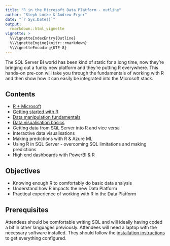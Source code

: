 ```yaml
---
title: "R in the Microsoft Data Platform - outline"
author: "Steph Locke & Andrew Fryer"
date: "`r Sys.Date()`"
output: 
  rmarkdown::html_vignette
vignette: >
  %\VignetteIndexEntry{Outline}
  %\VignetteEngine{knitr::rmarkdown}
  %\VignetteEncoding{UTF-8}
---
```


The SQL Server BI world has been kind of static for a long time, now they’re bringing out a funky new platform and they’re putting R everywhere. This hands-on pre-con will take you through the fundamentals of working with R and then show how it can easily be integrated into the Microsoft stack.

## Contents
- [R + Microsoft](RMicrosoft.html)
- [Getting started with R](GettingStarted.html)
- [Data manipulation fundamentals](DataManipulation.html)
- [Data visualisation basics](DataViz.html)
- Getting data from SQL Server into R and vice versa
- Interactive data visualisations
- Making predictions with R & Azure ML
- Using R in SQL Server - overcoming SQL limitations and making predictions
- High end dashboards with PowerBI & R

## Objectives
- Knowing enough R to comfortably do basic data analysis
- Understand how R impacts the new Data Platform
- Practical experience of working with R in the Data Platform

## Prerequisites
Attendees should be comfortable writing SQL and will ideally having coded a bit in other languages previously. Attendees will need a laptop with the necessary software installed. They should follow the [installation instructions](Installation.html) to get everything configured.
